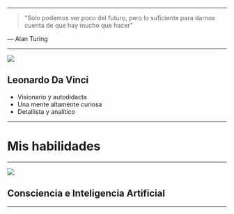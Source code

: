 
<Head>
  <title>Who I Am</title>
</Head>

<BregyLogo/>

---

> "Solo podemos ver poco del futuro, pero lo suficiente para darnos cuenta de que hay mucho que hacer"

— Alan Turing

---



![](https://github.com/bregydoc/whoiam-pitch/raw/master/images/leonardo-da-vinci.jpg)

## Leonardo Da Vinci
<ul style={{textAlign: "left"}}>
  <Appear>
    <li>Visionario y autodidacta</li>
    <li>Una mente altamente curiosa</li>
    <li>Detallista y analítico</li>
  </Appear>
</ul>

---

# Mis habilidades

---

![](https://github.com/bregydoc/whoiam-pitch/raw/master/images/brain.png)
## Consciencia e Inteligencia Artificial

---
